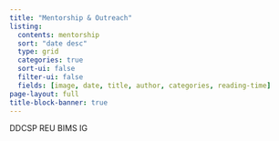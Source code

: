 ```yaml
---
title: "Mentorship & Outreach"
listing:
  contents: mentorship
  sort: "date desc"
  type: grid
  categories: true
  sort-ui: false
  filter-ui: false
  fields: [image, date, title, author, categories, reading-time]
page-layout: full
title-block-banner: true
---
```


DDCSP
REU
BIMS
IG
